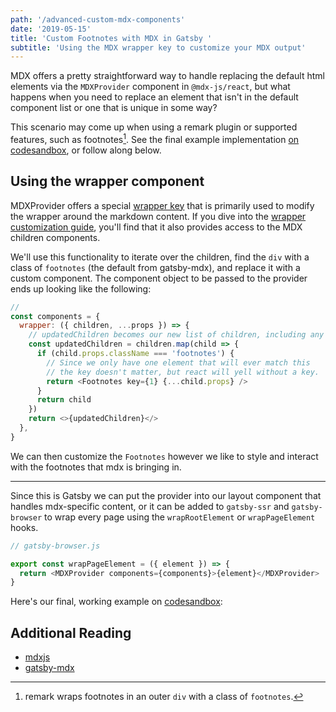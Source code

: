 ```yaml
---
path: '/advanced-custom-mdx-components'
date: '2019-05-15'
title: 'Custom Footnotes with MDX in Gatsby '
subtitle: 'Using the MDX wrapper key to customize your MDX output'
---
```


MDX offers a pretty straightforward way to handle replacing the default html elements via the `MDXProvider` component in `@mdx-js/react`, but what happens when you need to replace an element that isn't in the default component list or one that is unique in some way?

This scenario may come up when using a remark plugin or supported features, such as footnotes[^1]. See the final example implementation [on codesandbox](https://codesandbox.io/s/custommdxfootnotes-83mqi), or follow along below.

## Using the wrapper component

MDXProvider offers a special [wrapper key](https://mdxjs.com/getting-started#using-the-wrapper) that is primarily used to modify the wrapper around the markdown content. If you dive into the [wrapper customization guide](https://mdxjs.com/guides/wrapper-customization), you'll find that it also provides access to the MDX children components.

We'll use this functionality to iterate over the children, find the `div` with a class of `footnotes` (the default from gatsby-mdx), and replace it with a custom component. The component object to be passed to the provider ends up looking like the following:

```js
//
const components = {
  wrapper: ({ children, ...props }) => {
    // updatedChildren becomes our new list of children, including any modifications
    const updatedChildren = children.map(child => {
      if (child.props.className === 'footnotes') {
        // Since we only have one element that will ever match this
        // the key doesn't matter, but react will yell without a key.
        return <Footnotes key={1} {...child.props} />
      }
      return child
    })
    return <>{updatedChildren}</>
  },
}
```

We can then customize the `Footnotes` however we like to style and interact with the footnotes that mdx is bringing in.

---

Since this is Gatsby we can put the provider into our layout component that handles mdx-specific content, or it can be added to `gatsby-ssr` and `gatsby-browser` to wrap every page using the `wrapRootElement` or `wrapPageElement` hooks.

```js
// gatsby-browser.js

export const wrapPageElement = ({ element }) => {
  return <MDXProvider components={components}>{element}</MDXProvider>
}
```

Here's our final, working example on [codesandbox](https://codesandbox.io/s/custommdxfootnotes-83mqi):

<CodeEmbed
  service="codesandbox"
  name="custommdxfootnotes-83mqi"
  file="gatsby-browser.js"
/>

## Additional Reading

- [mdxjs](http://mdxjs.com/)
- [gatsby-mdx](http://gatsby-mdx.netlify.com/)

[^1]: remark wraps footnotes in an outer `div` with a class of `footnotes`.
